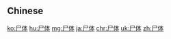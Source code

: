 {{also|屍体|屍體}}
==Chinese==
{{zh-see|屍體}}

[[ko:尸体]]
[[hu:尸体]]
[[mg:尸体]]
[[ja:尸体]]
[[chr:尸体]]
[[uk:尸体]]
[[zh:尸体]]